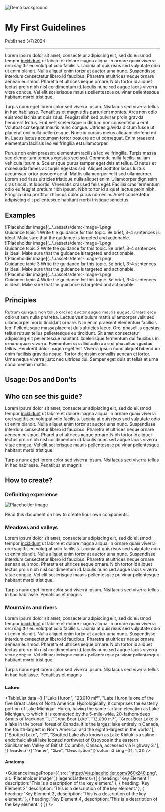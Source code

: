 <Main>

![Demo background](../../assets/demo-image-3.png)

# My First Guidelines

Published 3/7/2024

---

Lorem ipsum dolor sit amet, consectetur adipiscing elit, sed do eiusmod tempor [incididunt](/) ut labore et dolore magna aliqua. In ornare quam viverra orci sagittis eu volutpat odio facilisis. Lacinia at quis risus sed vulputate odio ut enim blandit. Nulla aliquet enim tortor at auctor urna nunc. Suspendisse interdum consectetur libero id faucibus. Pharetra et ultrices neque ornare aenean euismod. Pharetra et ultrices neque ornare. Nibh tortor id aliquet lectus proin nibh nisl condimentum id. Iaculis nunc sed augue lacus viverra vitae congue. Vel elit scelerisque mauris pellentesque pulvinar pellentesque habitant morbi tristique.

Turpis nunc eget lorem dolor sed viverra ipsum. Nisi lacus sed viverra tellus in hac habitasse. Penatibus et magnis dis parturient montes. Arcu non odio euismod lacinia at quis risus. Feugiat nibh sed pulvinar proin gravida hendrerit lectus. Erat velit scelerisque in dictum non consectetur a erat. Volutpat consequat mauris nunc congue. Ultrices gravida dictum fusce ut placerat orci nulla pellentesque. Nunc id cursus metus aliquam eleifend mi in. Lacus luctus accumsan tortor posuere ac ut consequat. Enim praesent elementum facilisis leo vel fringilla est ullamcorper.

Purus non enim praesent elementum facilisis leo vel fringilla. Turpis massa sed elementum tempus egestas sed sed. Commodo nulla facilisi nullam vehicula ipsum a. Scelerisque purus semper eget duis at tellus. Et netus et malesuada fames ac turpis egestas sed. Aliquet porttitor lacus luctus accumsan tortor posuere ac ut. Mattis ullamcorper velit sed ullamcorper. Lorem sed risus ultricies tristique nulla aliquet enim. Ullamcorper dignissim cras tincidunt lobortis. Venenatis cras sed felis eget. Facilisi cras fermentum odio eu feugiat pretium nibh ipsum. Nibh tortor id aliquet lectus proin nibh. Fringilla urna porttitor rhoncus dolor purus non enim. Amet consectetur adipiscing elit pellentesque habitant morbi tristique senectus.

## Examples

<Grid variant="two-columns">
  <Grid as="figure">
    ![Placeholder image](../../assets/demo-image-1.png)
    <figcaption>
      <Text block variant="caption">Guidance topic 1</Text>
      <Text block>Write the guidance for this topic. Be brief, 3-4 sentences is ideal. Make sure that the guidance is targeted and actionable.</Text>
    </figcaption>
  </Grid>
  <Grid as="figure">
    ![Placeholder image](../../assets/demo-image-1.png)
    <figcaption>
      <Text block variant="caption">Guidance topic 2</Text>
      <Text block>Write the guidance for this topic. Be brief, 3-4 sentences is ideal. Make sure that the guidance is targeted and actionable.</Text>
    </figcaption>
  </Grid>
  <Grid as="figure">
    ![Placeholder image](../../assets/demo-image-1.png)
    <figcaption>
      <Text block variant="caption">Guidance topic 3</Text>
      <Text block>Write the guidance for this topic. Be brief, 3-4 sentences is ideal. Make sure that the guidance is targeted and actionable.</Text>
    </figcaption>
  </Grid>
  <Grid as="figure">
    ![Placeholder image](../../assets/demo-image-1.png)
    <figcaption>
      <Text block variant="caption">Guidance topic 4</Text>
      <Text block>Write the guidance for this topic. Be brief, 3-4 sentences is ideal. Make sure that the guidance is targeted and actionable.</Text>
    </figcaption>
  </Grid>
</Grid>

## Principles

Rutrum quisque non tellus orci ac auctor augue mauris augue. Ornare arcu odio ut sem nulla pharetra. Lectus vestibulum mattis ullamcorper velit sed ullamcorper morbi tincidunt ornare. Non enim praesent elementum facilisis leo. Pellentesque massa placerat duis ultricies lacus. Orci phasellus egestas tellus rutrum tellus pellentesque eu tincidunt. Sit amet consectetur adipiscing elit pellentesque habitant. Scelerisque fermentum dui faucibus in ornare quam viverra. Fermentum et sollicitudin ac orci phasellus egestas tellus. Hendrerit dolor magna eget est. Viverra ipsum nunc aliquet bibendum enim facilisis gravida neque. Tortor dignissim convallis aenean et tortor. Urna neque viverra justo nec ultrices dui. Semper eget duis at tellus at urna condimentum mattis.

<BookmarkTile
  title="Principles Document"
  description="View this document for the latest updates in our strategy and vision."
  isExternal={true}
  to="www.example.com"
/>

## Usage: Dos and Don’ts

<Grid variant="two-columns">
  <RecommendationTile
    title="Correct"
    recommendation="positive"
    recommendationsList={[
      "Point 1. Nisi lacus sed viverra tellus in hac habitasse.",
      "Point 2. Penatibus et magnis dis parturient montes. Arcu non odio euismod lacinia at quis risus. Feugiat nibh sed pulvinar proin gravida hendrerit lectus. Erat velit scelerisque in dictum non consectetur a erat. Volutpat consequat mauris nunc congue. Ultrices gravida dictum fusce ut placerat orci nulla pellentesque. Nunc id cursus metus aliquam eleifend mi in. Lacus luctus accumsan tortor posuere ac ut consequat.",
      "Point 3. Enim praesent elementum facilisis leo vel fringilla est ullamcorper."
    ]}
  />
  <RecommendationTile
    title="Incorrect"
    recommendation="negative"
    recommendationsList={[
      "Point 1. Nisi lacus sed viverra tellus in hac habitasse.",
      "Point 2. Penatibus et magnis dis parturient montes. Arcu non odio euismod lacinia at quis risus.",
      "Point 3. Enim praesent elementum facilisis leo vel fringilla est ullamcorper."
    ]}
  />
</Grid>

## Who can see this guide?

Lorem ipsum dolor sit amet, consectetur adipiscing elit, sed do eiusmod tempor [incididunt](/) ut labore et dolore magna aliqua. In ornare quam viverra orci sagittis eu volutpat odio facilisis. Lacinia at quis risus sed vulputate odio ut enim blandit. Nulla aliquet enim tortor at auctor urna nunc. Suspendisse interdum consectetur libero id faucibus. Pharetra et ultrices neque ornare aenean euismod. Pharetra et ultrices neque ornare. Nibh tortor id aliquet lectus proin nibh nisl condimentum id. Iaculis nunc sed augue lacus viverra vitae congue. Vel elit scelerisque mauris pellentesque pulvinar pellentesque habitant morbi tristique.

Turpis nunc eget lorem dolor sed viverra ipsum. Nisi lacus sed viverra tellus in hac habitasse. Penatibus et magnis.

## How to create?

### Definiting experience

![Placeholder image](../../assets/demo-image-1.png)

Read this document on how to create hour own components.

### Meadows and valleys

Lorem ipsum dolor sit amet, consectetur adipiscing elit, sed do eiusmod tempor [incididunt](/) ut labore et dolore magna aliqua. In ornare quam viverra orci sagittis eu volutpat odio facilisis. Lacinia at quis risus sed vulputate odio ut enim blandit. Nulla aliquet enim tortor at auctor urna nunc. Suspendisse interdum consectetur libero id faucibus. Pharetra et ultrices neque ornare aenean euismod. Pharetra et ultrices neque ornare. Nibh tortor id aliquet lectus proin nibh nisl condimentum id. Iaculis nunc sed augue lacus viverra vitae congue. Vel elit scelerisque mauris pellentesque pulvinar pellentesque habitant morbi tristique.

Turpis nunc eget lorem dolor sed viverra ipsum. Nisi lacus sed viverra tellus in hac habitasse. Penatibus et magnis.

### Mountains and rivers

Lorem ipsum dolor sit amet, consectetur adipiscing elit, sed do eiusmod tempor [incididunt](/) ut labore et dolore magna aliqua. In ornare quam viverra orci sagittis eu volutpat odio facilisis. Lacinia at quis risus sed vulputate odio ut enim blandit. Nulla aliquet enim tortor at auctor urna nunc. Suspendisse interdum consectetur libero id faucibus. Pharetra et ultrices neque ornare aenean euismod. Pharetra et ultrices neque ornare. Nibh tortor id aliquet lectus proin nibh nisl condimentum id. Iaculis nunc sed augue lacus viverra vitae congue. Vel elit scelerisque mauris pellentesque pulvinar pellentesque habitant morbi tristique.

Turpis nunc eget lorem dolor sed viverra ipsum. Nisi lacus sed viverra tellus in hac habitasse. Penatibus et magnis.

### Lakes

<TableList
  data={[
    ["Lake Huron", "23,010 mi²", "Lake Huron is one of the five Great Lakes of North America. Hydrologically, it comprises the easterly portion of Lake Michigan–Huron, having the same surface elevation as Lake Michigan, to which it is connected by the 5-mile-wide, 20-fathom-deep Straits of Mackinac."],
    ["Great Bear Lake", "12,030 mi²", "Great Bear Lake is a lake in the boreal forest of Canada. It is the largest lake entirely in Canada, the fourth-largest in North America, and the eighth-largest in the world."],
    ["Spotted Lake", "??", "Spotted Lake also known as Lake Khiluk is a saline endorheic alkali lake located northwest of Osoyoos in the eastern Similkameen Valley of British Columbia, Canada, accessed via Highway 3."],
  ]}
  headers={["Name", "Size", "Description"]}
  columnSizing={[1, 1, 3]}
/>

#### Anatomy

<Guidance
  imageProps={{
    src: 'https://via.placeholder.com/960x240.png',
    alt: 'Placeholder image'
  }}
  legendListItems={[
    {
      heading: 'Key Element 1',
      description: 'This is a description of the key element.'
    },
    {
      heading: 'Key Element 2',
      description: 'This is a description of the key element.'
    },
    {
      heading: 'Key Element 3',
      description: 'This is a description of the key element.'
    },
    {
      heading: 'Key Element 4',
      description: 'This is a description of the key element.'
    }
  ]}
/>

</Main>
